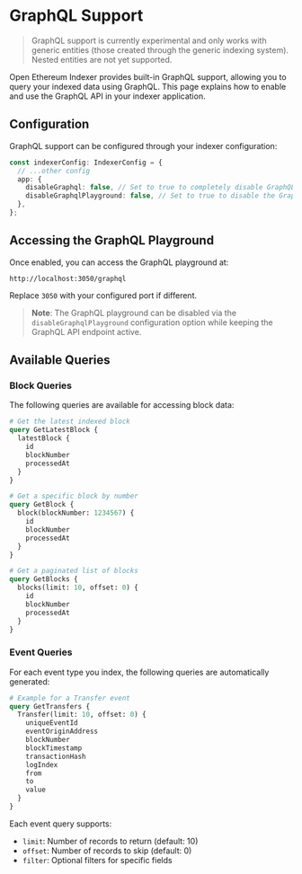 # GraphQL Support

> GraphQL support is currently experimental and only works with generic entities (those created through the generic indexing system). Nested entities are not yet supported.

Open Ethereum Indexer provides built-in GraphQL support, allowing you to query your indexed data using GraphQL. This page explains how to enable and use the GraphQL API in your indexer application.

## Configuration

GraphQL support can be configured through your indexer configuration:

```typescript
const indexerConfig: IndexerConfig = {
  // ...other config
  app: {
    disableGraphql: false, // Set to true to completely disable GraphQL
    disableGraphqlPlayground: false, // Set to true to disable the GraphQL playground while keeping the API
  },
};
```

## Accessing the GraphQL Playground

Once enabled, you can access the GraphQL playground at:

```text
http://localhost:3050/graphql
```

Replace `3050` with your configured port if different.

> **Note**: The GraphQL playground can be disabled via the `disableGraphqlPlayground` configuration option while keeping the GraphQL API endpoint active.

## Available Queries

### Block Queries

The following queries are available for accessing block data:

```graphql
# Get the latest indexed block
query GetLatestBlock {
  latestBlock {
    id
    blockNumber
    processedAt
  }
}

# Get a specific block by number
query GetBlock {
  block(blockNumber: 1234567) {
    id
    blockNumber
    processedAt
  }
}

# Get a paginated list of blocks
query GetBlocks {
  blocks(limit: 10, offset: 0) {
    id
    blockNumber
    processedAt
  }
}
```

### Event Queries

For each event type you index, the following queries are automatically generated:

```graphql
# Example for a Transfer event
query GetTransfers {
  Transfer(limit: 10, offset: 0) {
    uniqueEventId
    eventOriginAddress
    blockNumber
    blockTimestamp
    transactionHash
    logIndex
    from
    to
    value
  }
}
```

Each event query supports:

- `limit`: Number of records to return (default: 10)
- `offset`: Number of records to skip (default: 0)
- `filter`: Optional filters for specific fields
